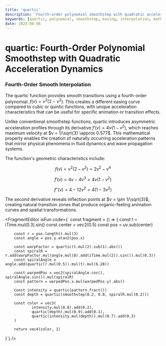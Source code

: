 ```yaml
---
title: 'quartic'
description: 'Fourth-order polynomial smoothstep with quadratic acceleration dynamics'
keywords: [quartic, polynomial, smoothstep, easing, interpolation, mathematical curves]
date: 2025-08-06
---
```



# quartic: Fourth-Order Polynomial Smoothstep with Quadratic Acceleration Dynamics

### Fourth-Order Smooth Interpolation

The quartic function provides smooth transitions using a fourth-order polynomial: $f(v) = v^2(2-v^2)$. This creates a different easing curve compared to cubic or quintic functions, with unique acceleration characteristics that can be useful for specific animation or transition effects.

Unlike conventional smoothstep functions, quartic introduces asymmetric acceleration profiles through its derivative $f'(v) = 4v(1-v^2)$, which reaches maximum velocity at $v = 1/\sqrt{3} \approx 0.577$. This mathematical property enables the creation of naturally occurring acceleration patterns that mirror physical phenomena in fluid dynamics and wave propagation systems.

The function's geometric characteristics include:

$$f(v) = v^2(2-v^2) = 2v^2 - v^4$$

$$f'(v) = 4v - 4v^3 = 4v(1-v^2)$$

$$f''(v) = 4 - 12v^2 = 4(1-3v^2)$$

The second derivative reveals inflection points at $v = \pm 1/\sqrt{3}$, creating natural transition zones that produce organic-feeling animation curves and spatial transformations.

<FragmentEditor
        isFun
        code={`
const fragment = () => {
        const t = iTime.mul(0.3).sin()
        const center = vec2(0.5)
        const pos = uv.sub(center)

        const r = pos.length().mul(3)
        const angle = pos.y.atan2(pos.x)

        const warpFactor = quartic(t.mul(2).sub(1).abs())
        const spiralR = r.add(warpFactor.mul(angle.mul(8).add(iTime.mul(2)).sin()).mul(0.3))
        const spiralAngle = angle.add(quartic(r.mul(0.5)).mul(t).mul(6.28))

        const warpedPos = vec2(spiralAngle.cos(), spiralAngle.sin()).mul(spiralR)
        const pattern = warpedPos.x.mul(warpedPos.y).abs()

        const intensity = quartic(pattern.fract())
        const depth = quartic(smoothstep(0.2, 0.8, spiralR.mul(0.2)))

        const color = vec3(
                intensity.mul(0.8).add(0.2),
                quartic(depth).mul(0.9).add(0.1),
                quartic(intensity.mul(depth)).mul(0.7).add(0.3)
        )

        return vec4(color, 1)

}`}
/>

